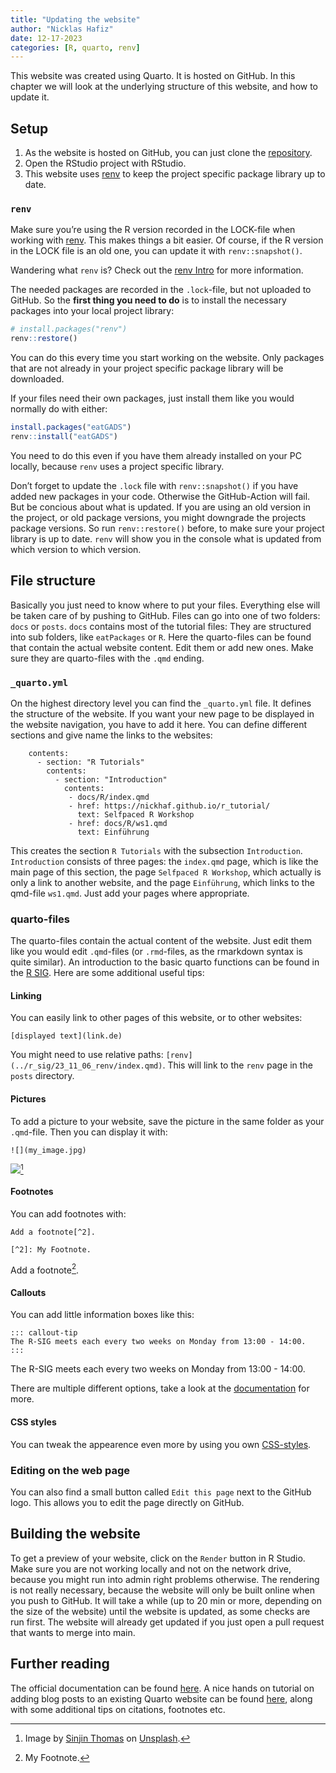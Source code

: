 ```yaml
---
title: "Updating the website"
author: "Nicklas Hafiz"
date: 12-17-2023
categories: [R, quarto, renv]
---
```


This website was created using Quarto. It is hosted on GitHub. In this chapter we will look at the underlying structure of this website, and how to update it.

## Setup

1.  As the website is hosted on GitHub, you can just clone the [repository](https://github.com/iqb-research/IQB-Methods).
2.  Open the RStudio project with RStudio.
3.  This website uses [renv](https://rstudio.github.io/renv/articles/renv.html) to keep the project specific package library up to date.

### `renv`

:::{.callout-important}
Make sure you're using the R version recorded in the LOCK-file when working with [renv](https://rstudio.github.io/renv/articles/renv.html). This makes things a bit easier. Of course, if the R version in the LOCK file is an old one, you can update it with `renv::snapshot()`. 
:::

Wandering what `renv` is? Check out the [renv Intro](../r_sig/23_11_06_renv/index.qmd) for more information.  

The needed packages are recorded in the `.lock`-file, but not uploaded to GitHub. So the **first thing you need to do** is to install the necessary packages into your local project library:

```r
# install.packages("renv")
renv::restore()
```

You can do this every time you start working on the website. Only packages that are not already in your project specific package library will be downloaded. 

If your files need their own packages, just install them like you would normally do with either:

```r
install.packages("eatGADS")
renv::install("eatGADS")
```

You need to do this even if you have them already installed on your PC locally, because `renv` uses a project specific library.  

:::{.callout-important}
Don't forget to update the `.lock` file with `renv::snapshot()` if you have added new packages in your code. Otherwise the GitHub-Action will fail. But be concious about what is updated. If you are using an old version in the project, or old package versions, you might downgrade the projects package versions. So run `renv::restore()` before, to make sure your project library is up to date. `renv` will show you in the console what is updated from which version to which version.
:::

## File structure

Basically you just need to know where to put your files. Everything else will be taken care of by pushing to GitHub. Files can go into one of two folders: `docs` or `posts`. `docs` contains most of the tutorial files: They are structured into sub folders, like `eatPackages` or `R`. Here the quarto-files can be found that contain the actual website content. Edit them or add new ones. Make sure they are quarto-files with the `.qmd` ending.

### `_quarto.yml`

On the highest directory level you can find the `_quarto.yml` file. It defines the structure of the website. If you want your new page to be displayed in the website navigation, you have to add it here. You can define different sections and give name the links to the websites:

```         
    contents:
      - section: "R Tutorials"
        contents:
          - section: "Introduction"
            contents:
             - docs/R/index.qmd
             - href: https://nickhaf.github.io/r_tutorial/
               text: Selfpaced R Workshop
             - href: docs/R/ws1.qmd
               text: Einführung
```

This creates the section `R Tutorials` with the subsection `Introduction`. `Introduction` consists of three pages: the `index.qmd` page, which is like the main page of this section, the page `Selfpaced R Workshop`, which actually is only a link to another website, and the page `Einführung`, which links to the qmd-file `ws1.qmd`. Just add your pages where appropriate.

### quarto-files

The quarto-files contain the actual content of the website. Just edit them like you would edit `.qmd`-files (or `.rmd`-files, as the rmarkdown syntax is quite similar). An introduction to the basic quarto functions can be found in the [R SIG](https://iqb-research.github.io/IQB-Methods/posts/r_sig/24_07_15_quarto_1/). Here are some additional useful tips:

#### Linking

You can easily link to other pages of this website, or to other websites:

`[displayed text](link.de)`

You might need to use relative paths: `[renv](../r_sig/23_11_06_renv/index.qmd)`. This will link to the `renv` page in the `posts` directory.

#### Pictures

To add a picture to your website, save the picture in the same folder as your `.qmd`-file. Then you can display it with:

`![](my_image.jpg)`

![](my_image.jpg)[^1]

[^1]: Image by [Sinjin Thomas](https://unsplash.com/de/@sinjin_thomas?utm_content=creditCopyText&utm_medium=referral&utm_source=unsplash) on [Unsplash](https://unsplash.com/de/fotos/brauner-und-schwarzer-kurzhaariger-hund-VpoS_qNXkxA?utm_content=creditCopyText&utm_medium=referral&utm_source=unsplash).

#### Footnotes

You can add footnotes with:

```         
Add a footnote[^2].

[^2]: My Footnote.
```

Add a footnote[^2].

[^2]: My Footnote.

#### Callouts

You can add little information boxes like this:

```         
::: callout-tip
The R-SIG meets each every two weeks on Monday from 13:00 - 14:00.
:::
```

::: callout-tip
The R-SIG meets each every two weeks on Monday from 13:00 - 14:00.
:::

There are multiple different options, take a look at the [documentation](https://quarto.org/docs/authoring/callouts.html) for more.

#### CSS styles

You can tweak the appearence even more by using you own [CSS-styles](https://quarto.org/docs/output-formats/html-basics.html#css-styles).

### Editing on the web page

You can also find a small button called `Edit this page` next to the GitHub logo. This allows you to edit the page directly on GitHub.

## Building the website

To get a preview of your website, click on the `Render` button in R Studio. Make sure you are not working locally and not on the network drive, because you might run into admin right problems otherwise. The rendering is not really necessary, because the website will only be built online when you push to GitHub. It will take a while (up to 20 min or more, depending on the size of the website) until the website is updated, as some checks are run first. The website will already get updated if you just open a pull request that wants to merge into main.

## Further reading

The official documentation can be found [here](https://quarto.org/docs/websites/). A nice hands on tutorial on adding blog posts to an existing Quarto website can be found [here](https://samanthacsik.github.io/posts/2022-10-24-quarto-blogs/), along with some additional tips on citations, footnotes etc.

